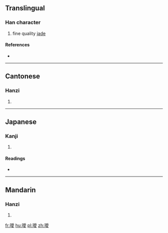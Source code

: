 {{also|瑷}}
==Translingual==

===Han character===
{{Han char|rn=96|rad=玉|as=13|sn=17|four=1214<sub>7</sub>|canj=一土月月水 (MGBBE)}}

# fine quality [[jade]]

====References====
* {{Han ref|kx=0742.270|dkj=21267|dj=1151.340|hdz=21142.040|uh=74A6|ud=29862|bh=C0F5|bd=49397}}

----

==Cantonese==

===Hanzi===
{{yue-hanzi|jyut=|y=oi3|sim=瑷}}

# {{defn|lang=yue|sort=玉13}}

----

==Japanese==

===Kanji===
{{ja-kanji|grade=|rs=玉13}}

# {{defn|lang=ja|sort=玉13}}

====Readings====
* {{ja-readings|on=[[あい]] (ai)|kun=}}

----

==Mandarin==

===Hanzi===
{{cmn-hanzi|sim=瑷|pin=[[ài]] ([[ai4]])|wg=ai<sup>4</sup>}}

# {{defn|lang=cmn|sort=玉13}}

[[fr:璦]]
[[hu:璦]]
[[pl:璦]]
[[zh:璦]]